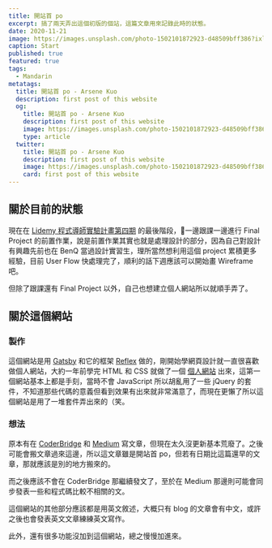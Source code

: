 ```yaml
---
title: 開站首 po
excerpt: 搞了兩天弄出這個初版的個站，這篇文章用來記錄此時的狀態。
date: 2020-11-21
image: https://images.unsplash.com/photo-1502101872923-d48509bff386?ixlib=rb-1.2.1&ixid=eyJhcHBfaWQiOjEyMDd9&auto=format&fit=crop&w=1000&q=80
caption: Start
published: true
featured: true
tags:
  - Mandarin
metatags:
  title: 開站首 po - Arsene Kuo
  description: first post of this website
  og:
    title: 開站首 po - Arsene Kuo
    description: first post of this website
    image: https://images.unsplash.com/photo-1502101872923-d48509bff386?ixlib=rb-1.2.1&ixid=eyJhcHBfaWQiOjEyMDd9&auto=format&fit=crop&w=1000&q=80
    type: article
  twitter:
    title: 開站首 po - Arsene Kuo
    description: first post of this website
    image: https://images.unsplash.com/photo-1502101872923-d48509bff386?ixlib=rb-1.2.1&ixid=eyJhcHBfaWQiOjEyMDd9&auto=format&fit=crop&w=1000&q=80
    card: first post of this website
---
```


## 關於目前的狀態

現在在 [Lidemy 程式導師實驗計畫第四期](https://github.com/Lidemy/mentor-program-4th) 的最後階段，一邊跟課一邊進行 Final Project 的前置作業，說是前置作業其實也就是處理設計的部分，因為自己對設計有興趣先前也在 BenQ 當過設計實習生，理所當然想利用這個 project 累積更多經驗，目前 User Flow 快處理完了，順利的話下週應該可以開始畫 Wireframe 吧。

但除了跟課還有 Final Project 以外，自己也想建立個人網站所以就順手弄了。

## 關於這個網站

### 製作
這個網站是用 [Gatsby](https://www.gatsbyjs.com/) 和它的框架 [Reflex](https://reflexjs.org/) 做的，剛開始學網頁設計就一直很喜歡做個人網站，大約一年前學完 HTML 和 CSS 就做了一個 [個人網站](https://yskuo.github.io/CV/) 出來，這第一個網站基本上都是手刻，當時不會 JavaScript 所以胡亂用了一些 jQuery 的套件，不知道那些代碼的意義但看到效果有出來就非常滿意了，而現在更懶了所以這個網站是用了一堆套件弄出來的（笑。

### 想法
原本有在 [CoderBridge](https://www.coderbridge.com/series/e6ca520d20de4f8497e17d1a8d95245f) 和 [Medium](https://medium.com/@crowley3141) 寫文章，但現在太久沒更新基本荒廢了。之後可能會搬文章過來這邊，所以這文章雖是開站首 po，但若有日期比這篇還早的文章，那就應該是別的地方搬來的。

而之後應該不會在 CoderBridge 那繼續發文了，至於在 Medium 那邊則可能會同步發表一些和程式碼比較不相關的文。

這個網站的其他部分應該都是用英文敘述，大概只有 blog 的文章會有中文，或許之後也會發表英文文章練練英文寫作。

此外，還有很多功能沒加到這個網站，總之慢慢加進來。